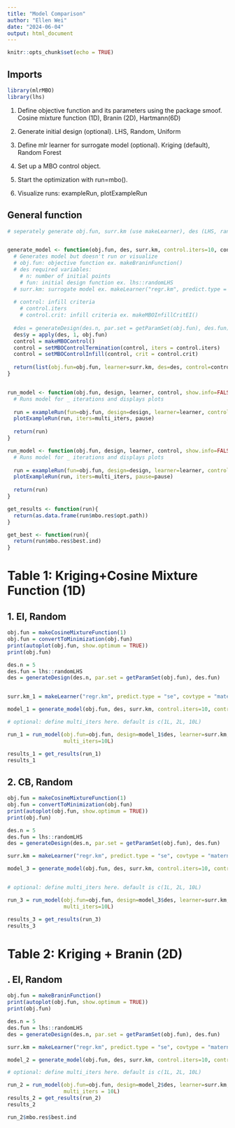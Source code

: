 ```yaml
---
title: "Model Comparison"
author: "Ellen Wei"
date: "2024-06-04"
output: html_document
---
```


```r
knitr::opts_chunk$set(echo = TRUE)
```

## Imports
```r
library(mlrMBO)
library(lhs)
```

1. Define objective function and its parameters using the package smoof.
  Cosine mixture function (1D), Branin (2D), Hartmann(6D)
  
2. Generate initial design (optional).
  LHS, Random, Uniform
  
3. Define mlr learner for surrogate model (optional).
  Kriging (default), Random Forest
  
4. Set up a MBO control object.

5. Start the optimization with run=mbo().

6. Visualize runs: exampleRun, plotExampleRun

## General function

```r
# seperately generate obj.fun, surr.km (use makeLearner), des (LHS, random, uniform)


generate_model <- function(obj.fun, des, surr.km, control.iters=10, control.crit){
  # Generates model but doesn't run or visualize
  # obj.fun: objective function ex. makeBraninFunction()
  # des required variables:
    # n: number of initial points
    # fun: initial design function ex. lhs::randomLHS
  # surr.km: surrogate model ex. makeLearner("regr.km", predict.type = "se", covtype = "matern3_2", control = list(trace = FALSE))
  
  # control: infill criteria
    # control.iters
    # control.crit: infill criteria ex. makeMBOInfillCritEI()
  
  #des = generateDesign(des.n, par.set = getParamSet(obj.fun), des.fun)
  des$y = apply(des, 1, obj.fun)
  control = makeMBOControl()
  control = setMBOControlTermination(control, iters = control.iters)
  control = setMBOControlInfill(control, crit = control.crit)
  
  return(list(obj.fun=obj.fun, learner=surr.km, des=des, control=control))
}


run_model <- function(obj.fun, design, learner, control, show.info=FALSE, multi_iters= c(1L, 2L, 10L), pause=FALSE){
  # Runs model for _ iterations and displays plots
  
  run = exampleRun(fun=obj.fun, design=design, learner=learner, control=control, show.info, points.per.dim)
  plotExampleRun(run, iters=multi_iters, pause)
  
  return(run)
}

run_model <- function(obj.fun, design, learner, control, show.info=FALSE, multi_iters= c(1L, 2L, 10L), pause=FALSE, points.per.dim=50) {
  # Runs model for _ iterations and displays plots
  
  run = exampleRun(fun=obj.fun, design=design, learner=learner, control=control, show.info=show.info, points.per.dim=points.per.dim)
  plotExampleRun(run, iters=multi_iters, pause=pause)
  
  return(run)
} 

get_results <- function(run){
  return(as.data.frame(run$mbo.res$opt.path))
}

get_best <- function(run){
  return(run$mbo.res$best.ind)
}
```

# Table 1: Kriging+Cosine Mixture Function (1D)

## 1. EI, Random

```r
obj.fun = makeCosineMixtureFunction(1)
obj.fun = convertToMinimization(obj.fun)
print(autoplot(obj.fun, show.optimum = TRUE))
print(obj.fun)

des.n = 5
des.fun = lhs::randomLHS
des = generateDesign(des.n, par.set = getParamSet(obj.fun), des.fun)


surr.km_1 = makeLearner("regr.km", predict.type = "se", covtype = "matern3_2", control = list(trace = FALSE))

model_1 = generate_model(obj.fun, des, surr.km, control.iters=10, control.crit=makeMBOInfillCritEI())

# optional: define multi_iters here. default is c(1L, 2L, 10L)

run_1 = run_model(obj.fun=obj.fun, design=model_1$des, learner=surr.km, control=model_1$control,
                  multi_iters=10L)

results_1 = get_results(run_1)
results_1

```
## 2. CB, Random

```r
obj.fun = makeCosineMixtureFunction(1)
obj.fun = convertToMinimization(obj.fun)
print(autoplot(obj.fun, show.optimum = TRUE))
print(obj.fun)

des.n = 5
des.fun = lhs::randomLHS
des = generateDesign(des.n, par.set = getParamSet(obj.fun), des.fun)

surr.km = makeLearner("regr.km", predict.type = "se", covtype = "matern3_2", control = list(trace = FALSE))

model_3 = generate_model(obj.fun, des, surr.km, control.iters=10, control.crit=makeMBOInfillCritCB())


# optional: define multi_iters here. default is c(1L, 2L, 10L)

run_3 = run_model(obj.fun=obj.fun, design=model_3$des, learner=surr.km, control=model_3$control,
                  multi_iters=10L)

results_3 = get_results(run_3)
results_3
```

# Table 2: Kriging + Branin (2D)

## . EI, Random

```r
obj.fun = makeBraninFunction()
print(autoplot(obj.fun, show.optimum = TRUE))
print(obj.fun)

des.n = 5
des.fun = lhs::randomLHS
des = generateDesign(des.n, par.set = getParamSet(obj.fun), des.fun)

surr.km = makeLearner("regr.km", predict.type = "se", covtype = "matern3_2", control = list(trace = FALSE))

model_2 = generate_model(obj.fun, des, surr.km, control.iters=10, control.crit=makeMBOInfillCritEI())

# optional: define multi_iters here. default is c(1L, 2L, 10L)

run_2 = run_model(obj.fun=obj.fun, design=model_2$des, learner=surr.km, control=model_2$control,
                  multi_iters = 10L)
results_2 = get_results(run_2)
results_2

run_2$mbo.res$best.ind
```
